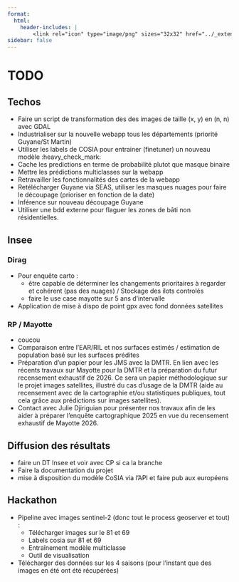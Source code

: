 ```yaml
---
format:
  html:
    header-includes: |
        <link rel="icon" type="image/png" sizes="32x32" href="../_extensions/InseeFrLab/onyxia/favicon-32x32.png">
sidebar: false
---
```


# TODO

## Techos

- Faire un script de transformation des des images de taille (x, y) en (n, n) avec GDAL
- Industrialiser sur la nouvelle webapp tous les départements (priorité Guyane/St Martin)
- Utiliser les labels de COSIA pour entrainer (finetuner) un nouveau modèle :heavy_check_mark:
- Cache les predictions en terme de probabilité plutot que masque binaire
- Mettre les prédictions multiclasses sur la webapp
- Retravailler les fonctionnalités des cartes de la webapp
- Retélécharger Guyane via SEAS, utiliser les masques nuages pour faire le découpage (prioriser en fonction de la date)
- Inférence sur nouveau découpage Guyane  
- Utiliser une bdd externe pour flaguer les zones de bâti non résidentielles.

## Insee

### Dirag

- Pour enquête carto : 
  - être capable de déterminer les changements prioritaires à regarder et cohérent (pas des nuages) / Stockage des ilots controlés
  - faire le use case mayotte sur 5 ans d'intervalle

- Application de mise à dispo de point gpx avec fond données satellites

### RP / Mayotte

- coucou 
- Comparaison entre l'EAR/RIL et nos surfaces estimés / estimation de population basé sur les surfaces prédites
-	Préparation d’un papier pour les JMS avec la DMTR. En lien avec les récents travaux sur Mayotte pour la DMTR et la préparation du futur recensement exhaustif de 2026. Ce sera un papier méthodologique sur le projet images satellites, illustré du cas d’usage de la DMTR (aide au recensement avec de la cartographie et/ou statistiques publiques, tout cela grâce aux prédictions sur images satellites).  
-	Contact avec Julie Djiriguian pour présenter nos travaux afin de les aider à préparer l’enquête cartographique 2025 en vue du recensement exhaustif de Mayotte 2026.  


## Diffusion des résultats

- faire un DT Insee et voir avec CP si ca la branche
- Faire la documentation du projet
- mise à disposition du modèle CoSIA via l'API et faire pub aux européens

## Hackathon

- Pipeline avec images sentinel-2 (donc tout le process geoserver et tout) :
  - Télécharger images sur le 81 et 69  
  - Labels cosia sur 81 et 69  
  - Entraînement modèle multiclasse
  - Outil de visualisation  

- Télécharger des données sur les 4 saisons (pour l'instant que des images en été ont été récupérées)
